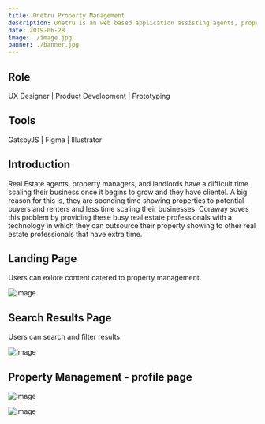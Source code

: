 ```yaml
---
title: Onetru Property Management
description: Onetru is an web based application assisting agents, property managers, and landlords outsource real estate tasks such as property showings, inspections or appraisals on-demand.
date: 2019-06-28
image: ./image.jpg
banner: ./banner.jpg
---
```


## Role

UX Designer   |   Product Development   |   Prototyping




## Tools

GatsbyJS   |   Figma   |   Illustrator 




## Introduction

Real Estate agents, property managers, and landlords have a difficult time scaling their business once it begins to grow and they have clientel. A big reason for this is, they are spending time showing properties to potential buyers and renters and less time scaling their businesses. 
Coraway soves this problem by providing these busy real estate professionals with a technology in which they can outsource their property showing to other real estate professionals that have extra time. 




## Landing Page

Users can exlore content catered to property management. 

<Row>

<Col>

![image](./landing.png)

</Col>
</Row>


## Search Results Page

Users can search and filter results.

<Row>
<Col>

![image](./search-results.png)

</Col>
</Row>

## Property Management - profile page

<Row>
<Col>

![image](./logged-in.png)

</Col>
<Col>

![image](./compare.png)

</Col>
</Row>